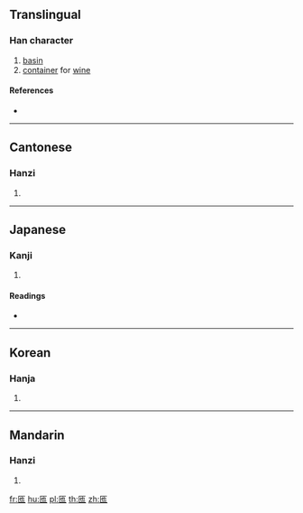 ==Translingual==

===Han character===
{{Han char|rn=22|rad=匚|as=03|sn=5|four=71711|canj=SPD|ids=⿷匚也}}

# [[basin]]
# [[container]] for [[wine]]

====References====
* {{Han ref|kx=0153.140|dkj=02598|dj=0345.040|hdz=10082.060|uh=531C|ud=21276|bh=C96C|bd=51564}}

----

==Cantonese==

===Hanzi===
{{yue-hanzi|jyut=|y=yi4}}

# {{defn|lang=yue|sort=匚03}}

----

==Japanese==

===Kanji===
{{ja-kanji|grade=|rs=匚03}}

# {{defn|lang=ja|sort=匚03}}

====Readings====
* {{ja-readings|on=[[い]] (i), [[た]] (ta), [[だ]] (da)|kun=[[ひさげ]] (hisage), [[はんぞう]] (hanzou)}}

----

==Korean==

===Hanja===
{{ko-hanja|hangeul=이|rv=i|mr=i}}

# {{defn|lang=ko|sort=匚03}}

----

==Mandarin==

===Hanzi===
{{cmn-hanzi|pin=[[yí]] ([[yi2]])|wg=i<sup>2</sup>}}

# {{defn|lang=cmn|sort=匚03}}

[[fr:匜]]
[[hu:匜]]
[[pl:匜]]
[[th:匜]]
[[zh:匜]]